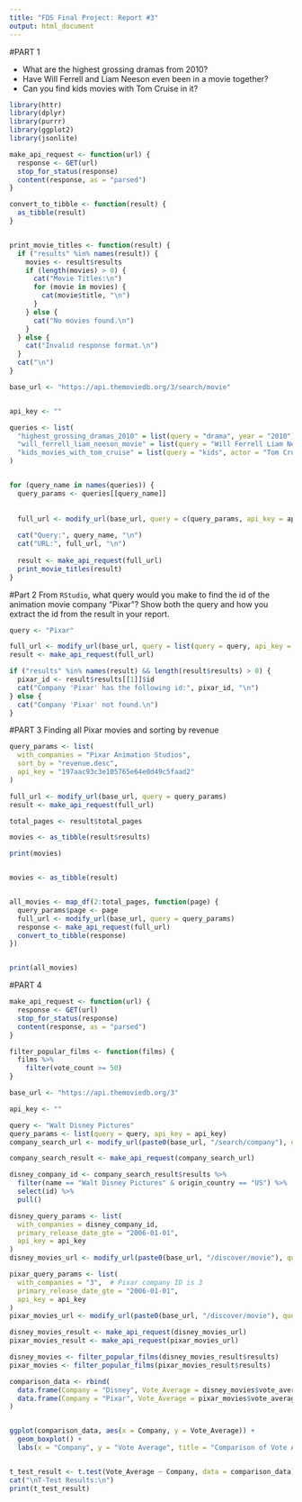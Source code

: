 ```yaml
---
title: "FDS Final Project: Report #3"
output: html_document    
---
```

#PART 1   

- What are the highest grossing dramas from 2010?
- Have Will Ferrell and Liam Neeson even been in a movie together?
- Can you find kids movies with Tom Cruise in it?

```r
library(httr)
library(dplyr)
library(purrr)
library(ggplot2)
library(jsonlite)
```

```r
make_api_request <- function(url) {
  response <- GET(url)
  stop_for_status(response)
  content(response, as = "parsed")
}

convert_to_tibble <- function(result) {
  as_tibble(result)
}


print_movie_titles <- function(result) {
  if ("results" %in% names(result)) {
    movies <- result$results
    if (length(movies) > 0) {
      cat("Movie Titles:\n")
      for (movie in movies) {
        cat(movie$title, "\n")
      }
    } else {
      cat("No movies found.\n")
    }
  } else {
    cat("Invalid response format.\n")
  }
  cat("\n")
}

base_url <- "https://api.themoviedb.org/3/search/movie"


api_key <- ""

queries <- list(
  "highest_grossing_dramas_2010" = list(query = "drama", year = "2010"),
  "will_ferrell_liam_neeson_movie" = list(query = "Will Ferrell Liam Neeson"),
  "kids_movies_with_tom_cruise" = list(query = "kids", actor = "Tom Cruise")
)


for (query_name in names(queries)) {
  query_params <- queries[[query_name]]
  
 
  full_url <- modify_url(base_url, query = c(query_params, api_key = api_key))
  
  cat("Query:", query_name, "\n")
  cat("URL:", full_url, "\n")
  
  result <- make_api_request(full_url)
  print_movie_titles(result)
}
```



#Part 2 From `RStudio`, what query would you make to find the id of the animation movie company "Pixar"? 
Show both the query and how you extract the id from the result in your report.


```r
query <- "Pixar"

full_url <- modify_url(base_url, query = list(query = query, api_key = api_key))
result <- make_api_request(full_url)

if ("results" %in% names(result) && length(result$results) > 0) {
  pixar_id <- result$results[[1]]$id
  cat("Company 'Pixar' has the following id:", pixar_id, "\n")
} else {
  cat("Company 'Pixar' not found.\n")
}
```
#PART 3 
Finding all Pixar movies and sorting by revenue

```r
query_params <- list(
  with_companies = "Pixar Animation Studios",
  sort_by = "revenue.desc",
  api_key = "197aac93c3e105765e64e0d49c5faad2"
)

full_url <- modify_url(base_url, query = query_params)
result <- make_api_request(full_url)

total_pages <- result$total_pages

movies <- as_tibble(result$results)

print(movies)


movies <- as_tibble(result)


all_movies <- map_df(2:total_pages, function(page) {
  query_params$page <- page
  full_url <- modify_url(base_url, query = query_params)
  response <- make_api_request(full_url)
  convert_to_tibble(response)
})


print(all_movies)
```

#PART 4 


```r
make_api_request <- function(url) {
  response <- GET(url)
  stop_for_status(response)
  content(response, as = "parsed")
}

filter_popular_films <- function(films) {
  films %>%
    filter(vote_count >= 50)
}

base_url <- "https://api.themoviedb.org/3"

api_key <- ""

query <- "Walt Disney Pictures"
query_params <- list(query = query, api_key = api_key)
company_search_url <- modify_url(paste0(base_url, "/search/company"), query = query_params)

company_search_result <- make_api_request(company_search_url)

disney_company_id <- company_search_result$results %>%
  filter(name == "Walt Disney Pictures" & origin_country == "US") %>%
  select(id) %>%
  pull()

disney_query_params <- list(
  with_companies = disney_company_id,
  primary_release_date_gte = "2006-01-01",
  api_key = api_key
)
disney_movies_url <- modify_url(paste0(base_url, "/discover/movie"), query = disney_query_params)

pixar_query_params <- list(
  with_companies = "3",  # Pixar company ID is 3
  primary_release_date_gte = "2006-01-01",
  api_key = api_key
)
pixar_movies_url <- modify_url(paste0(base_url, "/discover/movie"), query = pixar_query_params)

disney_movies_result <- make_api_request(disney_movies_url)
pixar_movies_result <- make_api_request(pixar_movies_url)

disney_movies <- filter_popular_films(disney_movies_result$results)
pixar_movies <- filter_popular_films(pixar_movies_result$results)

comparison_data <- rbind(
  data.frame(Company = "Disney", Vote_Average = disney_movies$vote_average),
  data.frame(Company = "Pixar", Vote_Average = pixar_movies$vote_average)
)


ggplot(comparison_data, aes(x = Company, y = Vote_Average)) +
  geom_boxplot() +
  labs(x = "Company", y = "Vote Average", title = "Comparison of Vote Averages: Disney vs. Pixar")


t_test_result <- t.test(Vote_Average ~ Company, data = comparison_data)
cat("\nT-Test Results:\n")
print(t_test_result)
```

